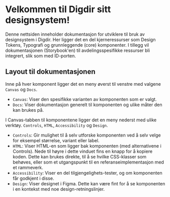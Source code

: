 
<Meta title="Introduksjon" />

# Velkommen til Digdir sitt designsystem!

Denne nettsiden inneholder dokumentasjon for utviklere til bruk av designsystem i Digdir.
Her ligger det en del kjerneressurser som Design Tokens, Typografi og grunnleggende (core) komponenter. 
I tillegg vil dokumentasjonen (Storybook'en) til avdelingsspesifikke ressurser bli integrert, slik som med ID-porten.


## Layout til dokumentasjonen

Inne på hver komponent ligger det en meny øverst til venstre med valgene `Canvas` og `Docs`. 
* `Canvas`: Viser den spesifikke varianten av komponenten som er valgt.
* `Docs`: Viser dokumentasjon generelt til komponenten og ulike måter den kan brukes på.

I Canvas-tabben til komponentene ligger det en meny nederst med ulike verktøy. `Controls`, `HTML`, `Accessibility` og `Design`.
* `Controls`: Gir mulighet til å selv utforske komponenten ved å selv velge for eksempel størrelse, variant eller label.
* `HTML`: Viser HTML-en som ligger bak komponenten (med alternativene i Controls). Nede til høyre i dette vinduet fins en knapp for å kopiere koden. 
Dette kan brukes direkte, til å se hvilke CSS-klasser som behøves, eller som et utgangspunkt til en referanseimplementasjon med et rammeverk.
* `Accessibility`: Viser en del tilgjengelighets-tester, og om komponenten får godkjent i disse.
* `Design`: Viser designet i Figma. Dette kan være fint for å se komponenten i en kontekst med noe design-retningslinjer.